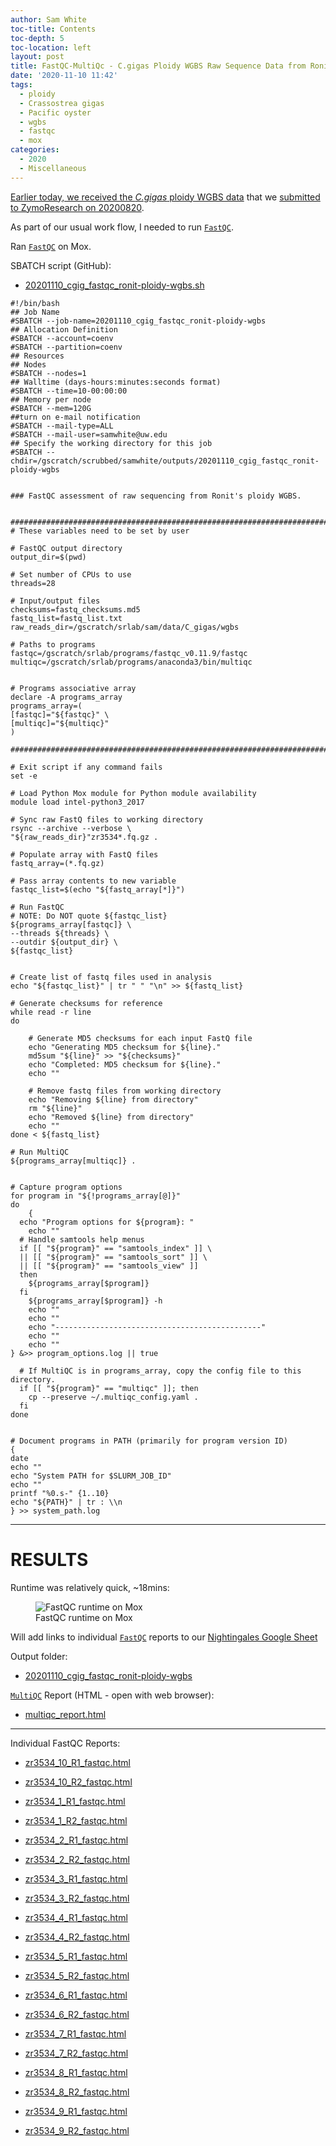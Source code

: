 ```yaml
---
author: Sam White
toc-title: Contents
toc-depth: 5
toc-location: left
layout: post
title: FastQC-MultiQc - C.gigas Ploidy WGBS Raw Sequence Data from Ronits Project on Mox
date: '2020-11-10 11:42'
tags:
  - ploidy
  - Crassostrea gigas
  - Pacific oyster
  - wgbs
  - fastqc
  - mox
categories:
  - 2020
  - Miscellaneous
---
```

[Earlier today, we received the _C.gigas_ ploidy WGBS data](https://robertslab.github.io/sams-notebook/posts/2020/2020-11-10-Data-Received-C.gigas-Ploidy-WGBS-from-Ronits-Project-via-ZymoResearch/) that we [submitted to ZymoResearch on 20200820](https://robertslab.github.io/sams-notebook/2020/08/20/Samples-Submitted-Ronits-C.gigas-Diploid-and-Triploid-Ctenidia-to-ZymoResearch-for-WGBS/).

As part of our usual work flow, I needed to run [`FastQC`](https://www.bioinformatics.babraham.ac.uk/projects/fastqc/).

Ran [`FastQC`](https://www.bioinformatics.babraham.ac.uk/projects/fastqc/) on Mox.

SBATCH script (GitHub):

- [20201110_cgig_fastqc_ronit-ploidy-wgbs.sh](https://github.com/RobertsLab/sams-notebook/blob/master/sbatch_scripts/20201110_cgig_fastqc_ronit-ploidy-wgbs.sh)

```shell
#!/bin/bash
## Job Name
#SBATCH --job-name=20201110_cgig_fastqc_ronit-ploidy-wgbs
## Allocation Definition
#SBATCH --account=coenv
#SBATCH --partition=coenv
## Resources
## Nodes
#SBATCH --nodes=1
## Walltime (days-hours:minutes:seconds format)
#SBATCH --time=10-00:00:00
## Memory per node
#SBATCH --mem=120G
##turn on e-mail notification
#SBATCH --mail-type=ALL
#SBATCH --mail-user=samwhite@uw.edu
## Specify the working directory for this job
#SBATCH --chdir=/gscratch/scrubbed/samwhite/outputs/20201110_cgig_fastqc_ronit-ploidy-wgbs


### FastQC assessment of raw sequencing from Ronit's ploidy WGBS.


###################################################################################
# These variables need to be set by user

# FastQC output directory
output_dir=$(pwd)

# Set number of CPUs to use
threads=28

# Input/output files
checksums=fastq_checksums.md5
fastq_list=fastq_list.txt
raw_reads_dir=/gscratch/srlab/sam/data/C_gigas/wgbs

# Paths to programs
fastqc=/gscratch/srlab/programs/fastqc_v0.11.9/fastqc
multiqc=/gscratch/srlab/programs/anaconda3/bin/multiqc


# Programs associative array
declare -A programs_array
programs_array=(
[fastqc]="${fastqc}" \
[multiqc]="${multiqc}"
)

###################################################################################

# Exit script if any command fails
set -e

# Load Python Mox module for Python module availability
module load intel-python3_2017

# Sync raw FastQ files to working directory
rsync --archive --verbose \
"${raw_reads_dir}"zr3534*.fq.gz .

# Populate array with FastQ files
fastq_array=(*.fq.gz)

# Pass array contents to new variable
fastqc_list=$(echo "${fastq_array[*]}")

# Run FastQC
# NOTE: Do NOT quote ${fastqc_list}
${programs_array[fastqc]} \
--threads ${threads} \
--outdir ${output_dir} \
${fastqc_list}


# Create list of fastq files used in analysis
echo "${fastqc_list}" | tr " " "\n" >> ${fastq_list}

# Generate checksums for reference
while read -r line
do

	# Generate MD5 checksums for each input FastQ file
	echo "Generating MD5 checksum for ${line}."
	md5sum "${line}" >> "${checksums}"
	echo "Completed: MD5 checksum for ${line}."
	echo ""

	# Remove fastq files from working directory
	echo "Removing ${line} from directory"
	rm "${line}"
	echo "Removed ${line} from directory"
	echo ""
done < ${fastq_list}

# Run MultiQC
${programs_array[multiqc]} .


# Capture program options
for program in "${!programs_array[@]}"
do
	{
  echo "Program options for ${program}: "
	echo ""
  # Handle samtools help menus
  if [[ "${program}" == "samtools_index" ]] \
  || [[ "${program}" == "samtools_sort" ]] \
  || [[ "${program}" == "samtools_view" ]]
  then
    ${programs_array[$program]}
  fi
	${programs_array[$program]} -h
	echo ""
	echo ""
	echo "----------------------------------------------"
	echo ""
	echo ""
} &>> program_options.log || true

  # If MultiQC is in programs_array, copy the config file to this directory.
  if [[ "${program}" == "multiqc" ]]; then
  	cp --preserve ~/.multiqc_config.yaml .
  fi
done


# Document programs in PATH (primarily for program version ID)
{
date
echo ""
echo "System PATH for $SLURM_JOB_ID"
echo ""
printf "%0.s-" {1..10}
echo "${PATH}" | tr : \\n
} >> system_path.log
```

---

# RESULTS

Runtime was relatively quick, ~18mins:

![FastQC runtime on Mox](https://github.com/RobertsLab/sams-notebook/blob/master/images/screencaps/20201110_cgig_fastqc_ronit-ploidy-wgbs_runtime.png?raw=true)

Will add links to individual [`FastQC`](https://www.bioinformatics.babraham.ac.uk/projects/fastqc/) reports to our [Nightingales Google Sheet](https://docs.google.com/spreadsheets/d/1_XqIOPVHSBVGscnjzDSWUeRL7HUHXfaHxVzec-I-8Xk/edit?usp=sharing)

Output folder:

- [20201110_cgig_fastqc_ronit-ploidy-wgbs](https://gannet.fish.washington.edu/Atumefaciens/20201110_cgig_fastqc_ronit-ploidy-wgbs)


[`MultiQC`](https://multiqc.info/) Report (HTML - open with web browser):

- [multiqc_report.html](https://gannet.fish.washington.edu/Atumefaciens/20201110_cgig_fastqc_ronit-ploidy-wgbs/multiqc_report.html)


---

Individual FastQC Reports:

- [zr3534_10_R1_fastqc.html](https://gannet.fish.washington.edu/Atumefaciens/20201110_cgig_fastqc_ronit-ploidy-wgbs/zr3534_10_R1_fastqc.html)


- [zr3534_10_R2_fastqc.html](https://gannet.fish.washington.edu/Atumefaciens/20201110_cgig_fastqc_ronit-ploidy-wgbs/zr3534_10_R2_fastqc.html)


- [zr3534_1_R1_fastqc.html](https://gannet.fish.washington.edu/Atumefaciens/20201110_cgig_fastqc_ronit-ploidy-wgbs/zr3534_1_R1_fastqc.html)


- [zr3534_1_R2_fastqc.html](https://gannet.fish.washington.edu/Atumefaciens/20201110_cgig_fastqc_ronit-ploidy-wgbs/zr3534_1_R2_fastqc.html)


- [zr3534_2_R1_fastqc.html](https://gannet.fish.washington.edu/Atumefaciens/20201110_cgig_fastqc_ronit-ploidy-wgbs/zr3534_2_R1_fastqc.html)


- [zr3534_2_R2_fastqc.html](https://gannet.fish.washington.edu/Atumefaciens/20201110_cgig_fastqc_ronit-ploidy-wgbs/zr3534_2_R2_fastqc.html)


- [zr3534_3_R1_fastqc.html](https://gannet.fish.washington.edu/Atumefaciens/20201110_cgig_fastqc_ronit-ploidy-wgbs/zr3534_3_R1_fastqc.html)


- [zr3534_3_R2_fastqc.html](https://gannet.fish.washington.edu/Atumefaciens/20201110_cgig_fastqc_ronit-ploidy-wgbs/zr3534_3_R2_fastqc.html)


- [zr3534_4_R1_fastqc.html](https://gannet.fish.washington.edu/Atumefaciens/20201110_cgig_fastqc_ronit-ploidy-wgbs/zr3534_4_R1_fastqc.html)


- [zr3534_4_R2_fastqc.html](https://gannet.fish.washington.edu/Atumefaciens/20201110_cgig_fastqc_ronit-ploidy-wgbs/zr3534_4_R2_fastqc.html)


- [zr3534_5_R1_fastqc.html](https://gannet.fish.washington.edu/Atumefaciens/20201110_cgig_fastqc_ronit-ploidy-wgbs/zr3534_5_R1_fastqc.html)


- [zr3534_5_R2_fastqc.html](https://gannet.fish.washington.edu/Atumefaciens/20201110_cgig_fastqc_ronit-ploidy-wgbs/zr3534_5_R2_fastqc.html)


- [zr3534_6_R1_fastqc.html](https://gannet.fish.washington.edu/Atumefaciens/20201110_cgig_fastqc_ronit-ploidy-wgbs/zr3534_6_R1_fastqc.html)


- [zr3534_6_R2_fastqc.html](https://gannet.fish.washington.edu/Atumefaciens/20201110_cgig_fastqc_ronit-ploidy-wgbs/zr3534_6_R2_fastqc.html)


- [zr3534_7_R1_fastqc.html](https://gannet.fish.washington.edu/Atumefaciens/20201110_cgig_fastqc_ronit-ploidy-wgbs/zr3534_7_R1_fastqc.html)


- [zr3534_7_R2_fastqc.html](https://gannet.fish.washington.edu/Atumefaciens/20201110_cgig_fastqc_ronit-ploidy-wgbs/zr3534_7_R2_fastqc.html)


- [zr3534_8_R1_fastqc.html](https://gannet.fish.washington.edu/Atumefaciens/20201110_cgig_fastqc_ronit-ploidy-wgbs/zr3534_8_R1_fastqc.html)


- [zr3534_8_R2_fastqc.html](https://gannet.fish.washington.edu/Atumefaciens/20201110_cgig_fastqc_ronit-ploidy-wgbs/zr3534_8_R2_fastqc.html)


- [zr3534_9_R1_fastqc.html](https://gannet.fish.washington.edu/Atumefaciens/20201110_cgig_fastqc_ronit-ploidy-wgbs/zr3534_9_R1_fastqc.html)


- [zr3534_9_R2_fastqc.html](https://gannet.fish.washington.edu/Atumefaciens/20201110_cgig_fastqc_ronit-ploidy-wgbs/zr3534_9_R2_fastqc.html)
